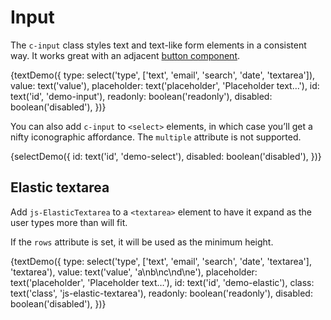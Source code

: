 
<Meta title="Components/Input" decorators={[withKnobs]} />

# Input

The `c-input` class styles text and text-like form elements in a consistent way. It works great with an adjacent [button component](/?path=/story/components-button--elements).

<Preview>
  <Story name="Text Elements" height="200px">
    {textDemo({
      type: select('type', ['text', 'email', 'search', 'date', 'textarea']),
      value: text('value'),
      placeholder: text('placeholder', 'Placeholder text…'),
      id: text('id', 'demo-input'),
      readonly: boolean('readonly'),
      disabled: boolean('disabled'),
    })}
  </Story>
</Preview>

You can also add `c-input` to `<select>` elements, in which case you’ll get a nifty iconographic affordance. The `multiple` attribute is not supported.

<Preview>
  <Story name="Select Element" height="200px">
    {selectDemo({
      id: text('id', 'demo-select'),
      disabled: boolean('disabled'),
    })}
  </Story>
</Preview>

## Elastic textarea

Add `js-ElasticTextarea` to a `<textarea>` element to have it expand as the user types more than will fit.

If the `rows` attribute is set, it will be used as the minimum height.

<Preview>
  <Story name="Elastic Textarea" height="200px">
    {textDemo({
      type: select('type', ['text', 'email', 'search', 'date', 'textarea'], 'textarea'),
      value: text('value', 'a\nb\nc\nd\ne'),
      placeholder: text('placeholder', 'Placeholder text…'),
      id: text('id', 'demo-elastic'),
      class: text('class', 'js-elastic-textarea'),
      readonly: boolean('readonly'),
      disabled: boolean('disabled'),
    })}
  </Story>
</Preview>
